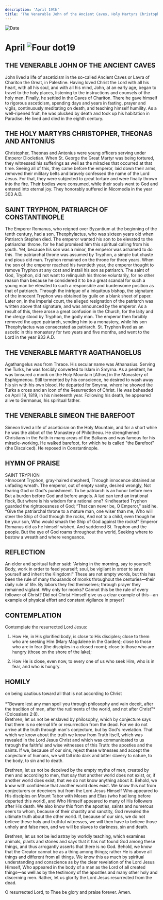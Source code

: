 ```yaml
---
description: 'April 19th'
title: 'The Venerable John of the Ancient Caves, Holy Martyrs Christopher, Theonas, and Antonius, St. Tryphon, Patriarch of Constantinople, Venerable Martyr Agathangelus, Venerable Simeon the Barefoot'
---
```


<CustomPaginator />
<RunningHead />

<Image src="/title-imprint.png" height={68} width={50} alt="Date" className="title-imprint"/>

# <div id="date">April <Image className="four-dot" src="/four-dot.png" height={15} width={15} alt="Four dot" />19</div>

## THE VENERABLE JOHN OF THE ANCIENT CAVES

John lived a life of asceticism in the so-called Ancient Caves or Lavra of Chariton the Great, in Palestine. Having loved Christ the Lord with all his heart, with all his soul, and with all his mind, John, at an early age, began to travel to the holy places, listening to the instructions and counsels of the holy men. Finally, he settled in the Caves of Chariton. There he gave himself to rigorous asceticism, spending days and years in fasting, prayer and vigils, continuously meditating on death, and teaching himself humility. As a well-ripened fruit, he was plucked by death and took up his habitation in Paradise. He lived and died in the eighth century.

## THE HOLY MARTYRS CHRISTOPHER, THEONAS AND ANTONIUS

Christopher, Theonas and Antonius were young officers serving under Emperor Diocletian. When St. George the Great Martyr was being tortured, they witnessed his sufferings as well as the miracles that occurred at that time. Seeing all of this, they came before the emperor, laid down their arms, removed their military belts and bravely confessed the name of the Lord Jesus. For that, they were subjected to great torture and were finally thrown into the fire. Their bodies were consumed, while their souls went to God and entered into eternal joy. They honorably suffered in Nicomedia in the year 303 A.D.

## SAINT TRYPHON, PATRIARCH OF CONSTANTINOPLE

The Emperor Romanus, who reigned over Byzantium at the beginning of the tenth century, had a son, Theophylactus, who was sixteen years old when Patriarch Stephen died. The emperor wanted his son to be elevated to the patriarchal throne, for he had promised him this spiritual calling from his youth. Yet, because his son was a minor, the emperor was ashamed to do this. The patriarchal throne was assumed by Tryphon, a simple but chaste and pious old man. Tryphon remained on the throne for three years. When the son of the emperor reached his twentieth year, the emperor thought to remove Tryphon at any cost and install his son as patriarch. The saint of God, Tryphon, did not want to relinquish his throne voluntarily, for no other reason than because he considered it to be a great scandal for such a young man be elevated to such a responsible and burdensome position as that of patriarch. Through the intrigue of a iniquitous bishop, the signature of the innocent Tryphon was obtained by guile on a blank sheet of paper. Later on, in the imperial court, the alleged resignation of the patriarch was written above that signature, and was announced by the emperor. As a result of this, there arose a great confusion in the Church, for the laity and the clergy stood by Tryphon, the godly man. The emperor then forcibly removed the aged patriarch, sending him to a monastery, while his son Theophylactus was consecrated as patriarch. St. Tryphon lived as an ascetic in this monastery for two years and five months, and went to the Lord in the year 933 A.D.

## THE VENERABLE MARTYR AGATHANGELUS

Agathangelus was from Thrace. His secular name was Athanasius. Serving the Turks, he was forcibly converted to Islam in Smyrna. As a penitent, he was tonsured a monk on the Holy Mountain [Athos] in the Monastery of Esphigmenou. Still tormented by his conscience, he desired to wash away his sin with his own blood. He departed for Smyrna, where he showed the Turks a cross and an icon of the Resurrection of Christ. He was beheaded on April 19, 1819, in his nineteenth year. Following his death, he appeared alive to Germanus, his spiritual father.

## THE VENERABLE SIMEON THE BAREFOOT

Simeon lived a life of asceticism on the Holy Mountain, and for a short while he was the abbot of the Monastery of Philotheou. He strengthened Christians in the Faith in many areas of the Balkans and was famous for his miracle-working. He walked barefoot, for which he is called "the Barefoot" (the Discalced). He reposed in Constantinople.


## HYMN OF PRAISE
<div style={{textAlign:'center', color:'crimson', fontWeight:'bold'}}>
SAINT TRYPHON
</div>
>Innocent Tryphon, gray-haired shepherd,  
Through innocence obtained an unfading wreath.  
The emperor, out of empty vanity, desired wrongly,  
Not fearing God or God's punishment.  
To be patriarch is an honor before men  
But a burden before God and before angels.  
A lad can tend an irrational flock,  
But where is his wisdom for a rational one?  
Kindhearted Tryphon guarded the righteousness of God;  
“That can never be, O Emperor," said he.  
“Give the patriarchal throne to a mature man, one wiser than me,  
Who will steer the Ship of God through the rocks,  
And not to a child, even though he be your son,  
Who would smash the Ship of God against the rocks!"  
Emperor Romanus did as he himself wished,  
And saddened St. Tryphon and the people.  
But the eye of God roams throughout the world,  
Seeking where to bestow a wreath and where vengeance.  


## REFLECTION

An elder and spiritual father said: "Arising in the morning, say to yourself: Body, work in order to feed yourself; soul, be vigilant in order to save yourself and inherit the Kingdom!" These are not empty words, but this has been the rule of many thousands of monks throughout the centuries—their daily rule of life. By labors they fed themselves; through prayer they remained vigilant. Why only for monks? Cannot this be the rule of every follower of Christ? Did not Christ Himself give us a clear example of this—an example of physical effort and constant vigilance in prayer?


## CONTEMPLATION

Contemplate the resurrected Lord Jesus:

1. How He, in His glorified body, is close to His disciples; close to them who are seeking Him (Mary Magdalene in the Garden); close to those who are in fear (the disciples in a closed room); close to those who are hungry (those on the shore of the lake);

2. How He is close, even now, to every one of us who seek Him, who is in fear, and who is hungry.


## HOMILY
<div style={{textAlign:'center', color:'crimson', fontWeight:'bold'}}>
on being cautious toward all that is not according to Christ
</div><br />
<div style={{textAlign:'right'}}>
*"Beware lest any man spoil you through philosophy and vain deceit, after the tradition of men, after the rudiments of the world, and not after Christ"* (Colossians 2:8).
</div>
Brethren, let us not be enslaved by philosophy, which by conjecture says that there is no eternal life or resurrection from the dead. For we do not arrive at the truth through man's conjecture, but by God's revelation. That which we know about the truth we know from Truth Itself, which was revealed in the Lord Jesus Christ and which was communicated to us through the faithful and wise witnesses of this Truth: the apostles and the saints. If we, because of our sins, reject these witnesses and accept the conjecture of humans, we will fall into dark and bitter slavery to nature, to the body, to sin and to death.

Brethren, let us not be deceived by the empty myths of men, created by men and according to men, that say that another world does not exist, or, if another world does exist, that we do not know anything about it. Behold, we know with confidence that another world does exist. We know this not from conjecturers or deceivers but from the Lord Jesus Himself Who appeared to His disciples on Mount Tabor with Moses and Elias (who had long before departed this world), and Who Himself appeared to many of His followers after His death. We also know this from the apostles, saints and numerous seers to whom, because of their chastity and sanctity, God revealed the ultimate truth about the other world. If, because of our sins, we do not believe these holy and truthful witnesses, we will then have to believe those unholy and false men, and we will be slaves to darkness, sin and death.

Brethren, let us not be led astray by worldly teaching, which examines animals, plants and stones and says that it has not found God among these things, and thus arrogantly asserts that there is no God. Behold, we know that the Creator cannot be as a thing among things; rather He is above all things and different from all things. We know this as much by spiritual understanding and conscience as by the clear revelation of the Lord Jesus Himself, Who appeared in the body of a man as the Lord of all created things—as well as by the testimony of the apostles and many other holy and discerning men. Rather, let us glorify the Lord Jesus resurrected from the dead.

O resurrected Lord, to Thee be glory and praise forever. Amen.

